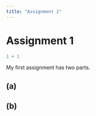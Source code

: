 ```yaml
---
title: "Assignment 1"
---
```


# Assignment 1

```r
1 + 1
```

My first assignment has two parts.

## (a) 

## (b)
